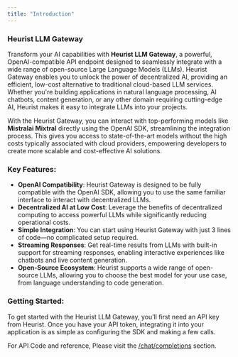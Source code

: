 ```yaml
---
title: "Introduction"
---
```


### Heurist LLM Gateway

Transform your AI capabilities with **Heurist LLM Gateway**, a powerful, OpenAI-compatible API endpoint designed to seamlessly integrate with a wide range of open-source Large Language Models (LLMs). Heurist Gateway enables you to unlock the power of decentralized AI, providing an efficient, low-cost alternative to traditional cloud-based LLM services. Whether you're building applications in natural language processing, AI chatbots, content generation, or any other domain requiring cutting-edge AI, Heurist makes it easy to integrate LLMs into your projects.

With the Heurist Gateway, you can interact with top-performing models like **Mistralai Mixtral** directly using the OpenAI SDK, streamlining the integration process. This gives you access to state-of-the-art models without the high costs typically associated with cloud providers, empowering developers to create more scalable and cost-effective AI solutions.

### Key Features:
- **OpenAI Compatibility**: Heurist Gateway is designed to be fully compatible with the OpenAI SDK, allowing you to use the same familiar interface to interact with decentralized LLMs.
- **Decentralized AI at Low Cost**: Leverage the benefits of decentralized computing to access powerful LLMs while significantly reducing operational costs.
- **Simple Integration**: You can start using Heurist Gateway with just 3 lines of code—no complicated setup required.
- **Streaming Responses**: Get real-time results from LLMs with built-in support for streaming responses, enabling interactive experiences like chatbots and live content generation.
- **Open-Source Ecosystem**: Heurist supports a wide range of open-source LLMs, allowing you to choose the best model for your use case, from language understanding to code generation.

### Getting Started:

To get started with the Heurist LLM Gateway, you’ll first need an API key from Heurist. Once you have your API token, integrating it into your application is as simple as configuring the SDK and making a few calls.


For API Code and reference, Please visit the [/chat/completions](./endpoint) section.